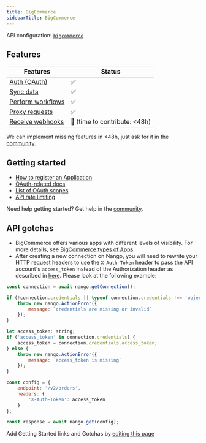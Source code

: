 ```yaml
---
title: BigCommerce
sidebarTitle: BigCommerce
---
```


API configuration: [`bigcommerce`](https://nango.dev/providers.yaml)

## Features

| Features | Status |
| - | - |
| [Auth (OAuth)](/guides/getting-started/authorize-an-api-from-your-app) | ✅ |
| [Sync data](/guides/getting-started/read-from-an-api) | ✅ |
| [Perform workflows](/guides/getting-started/write-to-an-api) | ✅ |
| [Proxy requests](/guides/proxy-requests-to-an-api) | ✅ |
| [Receive webhooks](/guides/receive-webhooks-from-an-api) | 🚫 (time to contribute: &lt;48h) |

<Tip>We can implement missing features in &lt;48h, just ask for it in the [community](https://nango.dev/slack).</Tip>

## Getting started

-   [How to register an Application](https://developers.tremendous.com/docs/oauth-20#step-1-register-a-developer-app)
-   [OAuth-related docs](https://developer.bigcommerce.com/docs/integrations/apps/guide/auth)
-   [List of OAuth scopes](https://developer.bigcommerce.com/docs/start/authentication/api-accounts#oauth-scopes)
-   [API rate limiting](https://developer.bigcommerce.com/docs/start/best-practices/api-rate-limits)

<Tip>Need help getting started? Get help in the [community](https://nango.dev/slack).</Tip>

## API gotchas

- BigCommerce offers various apps with different levels of visibility. For more details, see [BigCommerce types of Apps](https://developer.bigcommerce.com/docs/integrations/apps/guide/types)
- After creating a new connection on Nango, you will need to rewrite your HTTP request headers to use the `X-Auth-Token` header to pass the API account's `access_token` instead of the Authorization header as described in [here](https://developer.bigcommerce.com/docs/start/authentication/api-accounts#how-to-migrate). Please look at the following example:

```js
const connection = await nango.getConnection();

if (!connection.credentials || typeof connection.credentials !== 'object') {
    throw new nango.ActionError({
        message: `credentials are missing or invalid`
    });
}

let access_token: string;
if ('access_token' in connection.credentials) {
    access_token = connection.credentials.access_token;
} else {
    throw new nango.ActionError({
        message: `access_token is missing`
    });
}

const config = {
    endpoint: '/v2/orders',
    headers: {
        'X-Auth-Token': access_token
    }
};

const response = await nango.get(config);

```
<Note>Add Getting Started links and Gotchas by [editing this page](https://github.com/nangohq/nango/tree/master/docs-v2/integrations/all/bigcommerce.mdx)</Note>
